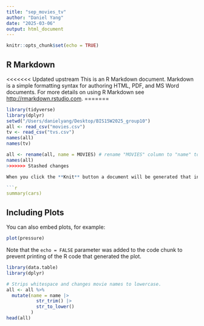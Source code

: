 ```yaml
---
title: "sep_movies_tv"
author: "Daniel Yang"
date: "2025-03-06"
output: html_document
---
```


```r
knitr::opts_chunk$set(echo = TRUE)
```

## R Markdown

<<<<<<< Updated upstream
This is an R Markdown document. Markdown is a simple formatting syntax for authoring HTML, PDF, and MS Word documents. For more details on using R Markdown see <http://rmarkdown.rstudio.com>.
=======
```r
library(tidyverse)
library(dplyr)
setwd("/Users/danielyang/Desktop/BIS15W2025_group10")
all <- read_csv("movies.csv")
tv <- read_csv("tvs.csv")
names(all)
names(tv)
```

```r
all <- rename(all, name = MOVIES) # rename "MOVIES" column to "name" to match tv data set
names(all)
>>>>>>> Stashed changes

When you click the **Knit** button a document will be generated that includes both content as well as the output of any embedded R code chunks within the document. You can embed an R code chunk like this:

```r
summary(cars)
```

## Including Plots

You can also embed plots, for example:

```r
plot(pressure)
```

Note that the `echo = FALSE` parameter was added to the code chunk to prevent printing of the R code that generated the plot.
```r
library(data.table)
library(dplyr)
```

```r
# Strips whitespace and changes movie names to lowercase.
all <- all %>%
  mutate(name = name |>
           str_trim() |>
           str_to_lower()
         )
head(all)
```


